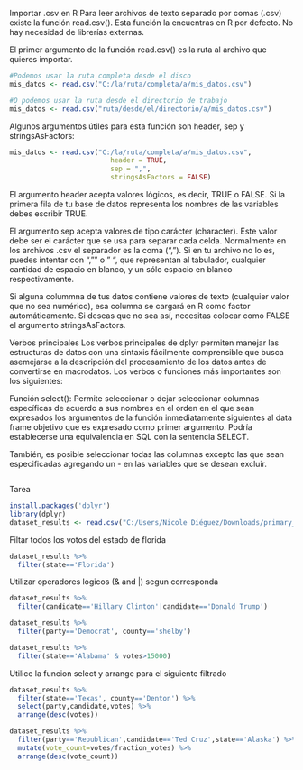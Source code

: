 Importar .csv en R
Para leer archivos de texto separado por comas (.csv) existe la función read.csv(). Esta función la encuentras en R por defecto. No hay necesidad de librerías externas.

El primer argumento de la función read.csv() es la ruta al archivo que quieres importar.
```{r}
#Podemos usar la ruta completa desde el disco
mis_datos <- read.csv("C:/la/ruta/completa/a/mis_datos.csv")

#O podemos usar la ruta desde el directorio de trabajo
mis_datos <- read.csv("ruta/desde/el/directorio/a/mis_datos.csv")
```

Algunos argumentos útiles para esta función son header, sep y stringsAsFactors:

```{r}
mis_datos <- read.csv("C:/la/ruta/completa/a/mis_datos.csv",
                         header = TRUE,
                         sep = ",",
                         stringsAsFactors = FALSE)
```

El argumento header acepta valores lógicos, es decir, TRUE o FALSE. Si la primera fila de tu base de datos representa los nombres de las variables debes escribir TRUE.

El argumento sep acepta valores de tipo carácter (character). Este valor debe ser el carácter que se usa para separar cada celda. Normalmente en los archivos .csv el separador es la coma (","). Si en tu archivo no lo es, puedes intentar con "\t", "" o " ", que representan al tabulador, cualquier cantidad de espacio en blanco, y un sólo espacio en blanco respectivamente.

Si alguna colummna de tus datos contiene valores de texto (cualquier valor que no sea numérico), esa columna se cargará en R como factor automáticamente. Si deseas que no sea así, necesitas colocar como FALSE el argumento stringsAsFactors.

Verbos principales
Los verbos principales de dplyr permiten manejar las estructuras de datos con una sintaxis fácilmente comprensible que busca asemejarse a la descripción del procesamiento de los datos antes de convertirse en macrodatos. Los verbos o funciones más importantes son los siguientes:

Función select():
Permite seleccionar o dejar seleccionar columnas específicas de acuerdo a sus nombres en el orden en el que sean expresados los argumentos de la función inmediatamente siguientes al data frame objetivo que es expresado como primer argumento. Podría establecerse una equivalencia en SQL con la sentencia SELECT.

También, es posible seleccionar todas las columnas excepto las que sean especificadas agregando un - en las variables que se desean excluir.

```{r}

```


Tarea
```{r}
install.packages('dplyr')
library(dplyr)
dataset_results <- read.csv("C:/Users/Nicole Diéguez/Downloads/primary_results.csv")

```

Filtar todos los votos del estado de florida
```{r}
dataset_results %>%
  filter(state=='Florida')
```

Utilizar operadores logicos (& and |) segun corresponda
```{r}
dataset_results %>%
  filter(candidate=='Hillary Clinton'|candidate=='Donald Trump')
```

```{r}
dataset_results %>%
  filter(party=='Democrat', county=='shelby')
```

```{r}
dataset_results %>%
  filter(state=='Alabama' & votes>15000)
```
Utilice la funcion select y arrange para el siguiente filtrado

```{r}
dataset_results %>%
  filter(state=='Texas', county=='Denton') %>%
  select(party,candidate,votes) %>%
  arrange(desc(votes))

```

```{r}
dataset_results %>%
  filter(party=='Republican',candidate=='Ted Cruz',state=='Alaska') %>%
  mutate(vote_count=votes/fraction_votes) %>%
  arrange(desc(vote_count))
```

